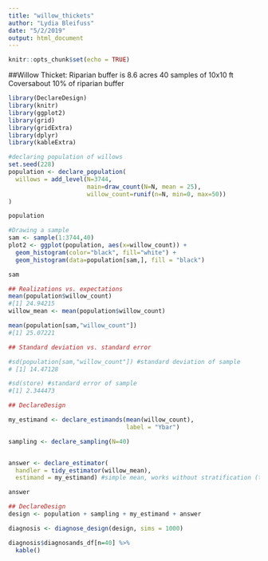 ```yaml
---
title: "willow_thickets"
author: "Lydia Bleifuss"
date: "5/2/2019"
output: html_document
---
```


```r
knitr::opts_chunk$set(echo = TRUE)
```

##Willow Thicket:
Riparian buffer is 8.6 acres
40 samples of 10x10 ft 
Coversabout 10% of riparian buffer

```r
library(DeclareDesign)
library(knitr)
library(ggplot2)
library(grid)
library(gridExtra)
library(dplyr)
library(kableExtra)
```

```r
#declaring population of willows 
set.seed(228)
population <- declare_population(
  willows = add_level(N=3744,
                      main=draw_count(N=N, mean = 25),
                      willow_count=runif(n=N, min=0, max=50))
)

population
```


```r
#Drawing a sample
sam <- sample(1:3744,40)
plot2 <- ggplot(population, aes(x=willow_count)) + 
  geom_histogram(color="black", fill="white") +
  geom_histogram(data=population[sam,], fill = "black")

sam

```


```r
## Realizations vs. expectations
mean(population$willow_count)
#[1] 24.94215
willow_mean <- mean(population$willow_count)

mean(population[sam,"willow_count"])
#[1] 25.07221
```

```r
## Standard deviation vs. standard error

#sd(population[sam,"willow_count"]) #standard deviation of sample
# [1] 14.47128

#sd(store) #standard error of sample
#[1] 2.344473

```


```r

## DeclareDesign

my_estimand <- declare_estimands(mean(willow_count),
                                 label = "Ybar")

sampling <- declare_sampling(N=40)


answer <- declare_estimator(
  handler = tidy_estimator(willow_mean),
  estimand = my_estimand) #simple mean, works without stratification (take out R==1)

answer

```



```r
## DeclareDesign
design <- population + sampling + my_estimand + answer

diagnosis <- diagnose_design(design, sims = 1000)

diagnosis$diagnosands_df[n=40] %>%
  kable()
```
